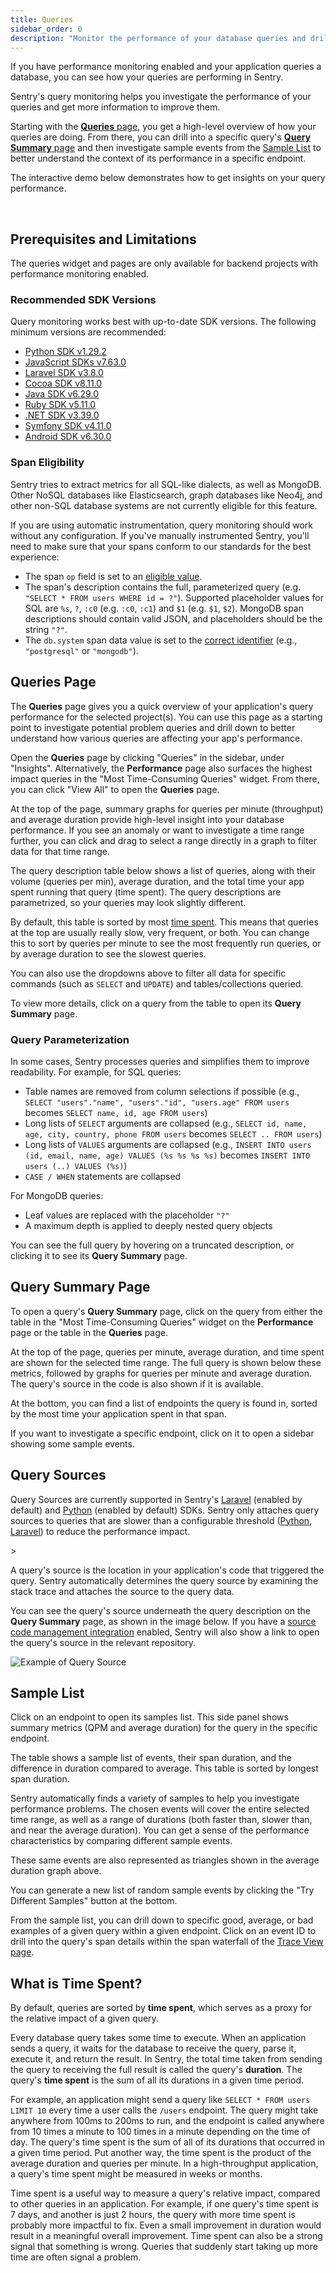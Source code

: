 ```yaml
---
title: Queries
sidebar_order: 0
description: "Monitor the performance of your database queries and drill into samples to investigate further."
---
```


<Include name="feature-limited-on-team-retention.mdx" />

If you have performance monitoring enabled and your application queries a database, you can see how your queries are performing in Sentry.

Sentry's query monitoring helps you investigate the performance of your queries and get more information to improve them.

Starting with the [**Queries** page](#queries-page), you get a high-level overview of how your queries are doing. From there, you can drill into a specific query's [**Query Summary** page](#query-summary-page) and then investigate sample events from the [Sample List](#sample-list) to better understand the context of its performance in a specific endpoint.

The interactive demo below demonstrates how to get insights on your query performance.

<Arcade src="https://demo.arcade.software/YwpxKWDVwi6CtDcOOw6a?embed" />

<br />

## Prerequisites and Limitations

The queries widget and pages are only available for backend projects with performance monitoring enabled.

### Recommended SDK Versions

Query monitoring works best with up-to-date SDK versions. The following minimum versions are recommended:

- [Python SDK v1.29.2](https://github.com/getsentry/sentry-python/releases/tag/1.29.2)
- [JavaScript SDKs v7.63.0](https://github.com/getsentry/sentry-javascript/releases/tag/7.63.0)
- [Laravel SDK v3.8.0](https://github.com/getsentry/sentry-laravel/releases/tag/3.8.0)
- [Cocoa SDK v8.11.0](https://github.com/getsentry/sentry-cocoa/releases/tag/8.11.0)
- [Java SDK v6.29.0](https://github.com/getsentry/sentry-java/releases/tag/6.29.0)
- [Ruby SDK v5.11.0](https://github.com/getsentry/sentry-ruby/releases/tag/5.11.0)
- [.NET SDK v3.39.0](https://github.com/getsentry/sentry-dotnet/releases/tag/3.39.0)
- [Symfony SDK v4.11.0](https://github.com/getsentry/sentry-symfony/releases/tag/4.11.0)
- [Android SDK v6.30.0](https://github.com/getsentry/sentry-java/releases/tag/6.30.0)

### Span Eligibility

Sentry tries to extract metrics for all SQL-like dialects, as well as MongoDB. Other NoSQL databases like Elasticsearch, graph databases like Neo4j, and other non-SQL database systems are not currently eligible for this feature.

If you are using <PlatformLink to="/tracing/instrumentation/automatic-instrumentation">automatic instrumentation</PlatformLink>, query monitoring should work without any configuration. If you've manually instrumented Sentry, you'll need to make sure that your spans conform to our standards for the best experience:

- The span `op` field is set to an [eligible value](https://develop.sentry.dev/sdk/performance/span-operations/#database).
- The span's description contains the full, parameterized query (e.g. `"SELECT * FROM users WHERE id = ?"`). Supported placeholder values for SQL are `%s`, `?`, `:c0` (e.g. `:c0`, `:c1`) and `$1` (e.g. `$1`, `$2`). MongoDB span descriptions should contain valid JSON, and placeholders should be the string `"?"`.
- The `db.system` span data value is set to the [correct identifier](https://github.com/open-telemetry/semantic-conventions/blob/main/docs/attributes-registry/db.md#generic-database-attributes) (e.g., `"postgresql"` or `"mongodb"`).

## Queries Page

The **Queries** page gives you a quick overview of your application's query performance for the selected project(s). You can use this page as a starting point to investigate potential problem queries and drill down to better understand how various queries are affecting your app's performance.

Open the **Queries** page by clicking "Queries" in the sidebar, under "Insights". Alternatively, the **Performance** page also surfaces the highest impact queries in the "Most Time-Consuming Queries" widget. From there, you can click "View All" to open the **Queries** page.

At the top of the page, summary graphs for queries per minute (throughput) and average duration provide high-level insight into your database performance. If you see an anomaly or want to investigate a time range further, you can click and drag to select a range directly in a graph to filter data for that time range.

The query description table below shows a list of queries, along with their volume (queries per min), average duration, and the total time your app spent running that query (time spent). The query descriptions are parametrized, so your queries may look slightly different.

By default, this table is sorted by most [time spent](#what-is-time-spent). This means that queries at the top are usually really slow, very frequent, or both. You can change this to sort by queries per minute to see the most frequently run queries, or by average duration to see the slowest queries.

You can also use the dropdowns above to filter all data for specific commands (such as `SELECT` and `UPDATE`) and tables/collections queried.

To view more details, click on a query from the table to open its **Query Summary** page.

### Query Parameterization

In some cases, Sentry processes queries and simplifies them to improve readability. For example, for SQL queries:

- Table names are removed from column selections if possible (e.g., `SELECT "users"."name", "users"."id", "users.age" FROM users` becomes `SELECT name, id, age FROM users`)
- Long lists of `SELECT` arguments are collapsed (e.g., `SELECT id, name, age, city, country, phone FROM users` becomes `SELECT .. FROM users`)
- Long lists of `VALUES` arguments are collapsed (e.g., `INSERT INTO users (id, email, name, age) VALUES (%s %s %s %s)` becomes `INSERT INTO users (..) VALUES (%s)`)
- `CASE / WHEN` statements are collapsed

For MongoDB queries:

- Leaf values are replaced with the placeholder `"?"`
- A maximum depth is applied to deeply nested query objects

You can see the full query by hovering on a truncated description, or clicking it to see its **Query Summary** page.

## Query Summary Page

To open a query's **Query Summary** page, click on the query from either the table in the "Most Time-Consuming Queries" widget on the **Performance** page or the table in the **Queries** page.

At the top of the page, queries per minute, average duration, and time spent are shown for the selected time range. The full query is shown below these metrics, followed by graphs for queries per minute and average duration. The query's source in the code is also shown if it is available.

At the bottom, you can find a list of endpoints the query is found in, sorted by the most time your application spent in that span.

If you want to investigate a specific endpoint, click on it to open a sidebar showing some sample events.

## Query Sources

<Alert>

Query Sources are currently supported in Sentry's [Laravel](/platforms/php/guides/laravel/configuration/laravel-options/#more-configuration) (enabled by default) and [Python](/platforms/python/configuration/options/#enable-db-query-source) (enabled by default) SDKs. Sentry only attaches query sources to queries that are slower than a configurable threshold ([Python](/platforms/python/configuration/options/#db-query-source-threshold-ms), [Laravel](/platforms/php/guides/laravel/configuration/laravel-options/#more-configuration)) to reduce the performance impact.

</Alert>>

A query's source is the location in your application's code that triggered the query. Sentry automatically determines the query source by examining the stack trace and attaches the source to the query data.

You can see the query's source underneath the query description on the **Query Summary** page, as shown in the image below. If you have a [source code management integration](/organization/integrations/source-code-mgmt/) enabled, Sentry will also show a link to open the query's source in the relevant repository.

![Example of Query Source](../img/query-source-laravel.png)

## Sample List

Click on an endpoint to open its samples list. This side panel shows summary metrics (QPM and average duration) for the query in the specific endpoint.

The table shows a sample list of events, their span duration, and the difference in duration compared to average. This table is sorted by longest span duration.

Sentry automatically finds a variety of samples to help you investigate performance problems. The chosen events will cover the entire selected time range, as well as a range of durations (both faster than, slower than, and near the average duration). You can get a sense of the performance characteristics by comparing different sample events.

These same events are also represented as triangles shown in the average duration graph above.

You can generate a new list of random sample events by clicking the "Try Different Samples" button at the bottom.

From the sample list, you can drill down to specific good, average, or bad examples of a given query within a given endpoint. Click on an event ID to drill into the query's span details within the span waterfall of the [Trace View page](/concepts/key-terms/tracing/trace-view/).

## What is Time Spent?

By default, queries are sorted by **time spent**, which serves as a proxy for the relative impact of a given query.

Every database query takes some time to execute. When an application sends a query, it waits for the database to receive the query, parse it, execute it, and return the result. In Sentry, the total time taken from sending the query to receiving the full result is called the query's **duration**. The query's **time spent** is the sum of all its durations in a given time period.

For example, an application might send a query like `SELECT * FROM users LIMIT 10` every time a user calls the `/users` endpoint. The query might take anywhere from 100ms to 200ms to run, and the endpoint is called anywhere from 10 times a minute to 100 times in a minute depending on the time of day. The query's time spent is the sum of all of its durations that occurred in a given time period. Put another way, the time spent is the product of the average duration and queries per minute. In a high-throughput application, a query's time spent might be measured in weeks or months.

Time spent is a useful way to measure a query's relative impact, compared to other queries in an application. For example, if one query's time spent is 7 days, and another is just 2 hours, the query with more time spent is probably more impactful to fix. Even a small improvement in duration would result in a meaningful overall improvement. Time spent can also be a strong signal that something is wrong. Queries that suddenly start taking up more time are often signal a problem.
